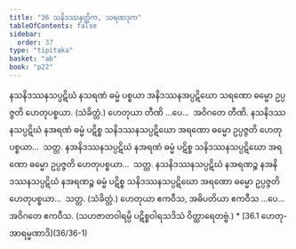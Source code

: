 ```yaml
---
title: "36 သနိဒဿနတ္တိက, သရဏဒုက"
tableOfContents: false
sidebar:
  order: 37
type: "tipitaka"
basket: "ab"
book: "p22"
---
```



<DynamicBreadcrumb />

<Division number="114" book="p22" e="ch" v="40" p="400">

<Paragraph number="251" book="p22">
နသနိဒဿနသပ္ပဋိဃံ နသရဏံ ဓမ္မံ ပစ္စယာ အနိဒဿနအပ္ပဋိဃော သရဏော ဓမ္မော ဥပ္ပဇ္ဇတိ ဟေတုပစ္စယာ. (သံခိတ္တံ.) ဟေတုယာ တီဏိ …ပေ…  အဝိဂတေ တီဏိ.

</Paragraph>

<Paragraph number="252" book="p22">
နသနိဒဿနသပ္ပဋိဃံ နအရဏံ ဓမ္မံ ပဋိစ္စ သနိဒဿနသပ္ပဋိဃော အရဏော ဓမ္မော ဥပ္ပဇ္ဇတိ ဟေတုပစ္စယာ…  သတ္တ.

</Paragraph>

<Paragraph number="253" book="p22">
နအနိဒဿနသပ္ပဋိဃံ နအရဏံ ဓမ္မံ ပဋိစ္စ သနိဒဿနသပ္ပဋိဃော အရဏော ဓမ္မော ဥပ္ပဇ္ဇတိ ဟေတုပစ္စယာ…  သတ္တ.

</Paragraph>

<Paragraph number="254" book="p22">
နသနိဒဿနသပ္ပဋိဃံ နအရဏဉ္စ နအနိဒဿနသပ္ပဋိဃံ နအရဏဉ္စ ဓမ္မံ ပဋိစ္စ သနိဒဿနသပ္ပဋိဃော အရဏော ဓမ္မော ဥပ္ပဇ္ဇတိ ဟေတုပစ္စယာ…  သတ္တ. (သံခိတ္တံ.)

</Paragraph>

<Paragraph number="255" book="p22">
ဟေတုယာ ဧကဝီသ, အဓိပတိယာ ဧကဝီသ …ပေ…  အဝိဂတေ ဧကဝီသ.

</Paragraph>

<Paragraph number="256" book="p22">
(သဟဇာတဝါရမ္ပိ ပဋိစ္စဝါရသဒိသံ ဝိတ္ထာရေတဗ္ဗံ.)

</Paragraph>
</Division>

<TableOfContents book="p22" section="36">
* [36.1 ဟေတု-အာရမ္မဏာဒိ](36/36-1)
</TableOfContents>